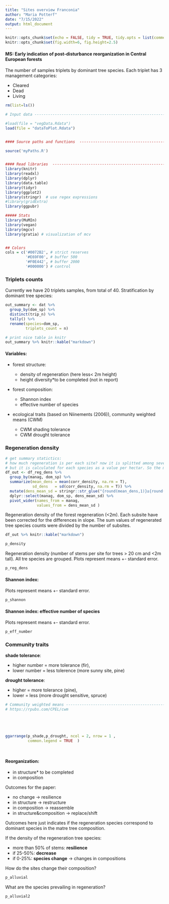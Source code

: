 ```yaml
---
title: "Sites overview Franconia"
author: "Maria Potterf"
date: "7/15/2022"
output: html_document
---
```


```r
knitr::opts_chunk$set(echo = FALSE, tidy = TRUE, tidy.opts = list(comment = FALSE), message = F)
knitr::opts_chunk$set(fig.width=6, fig.height=2.5) 
```

#### MS: Early indication of post-disturbance reorganization in Central European forests

The number of samples triplets by dominant tree species. Each triplet has 3 management categories: 

- Cleared
- Dead
- Living

```r
rm(list=ls())

# Input data -------------------------------------------------------------------

#load(file = "vegData.Rdata")
load(file = "dataToPlot.Rdata")


#### Source paths and functions  -----------------------------------------------

source('myPaths.R')


#### Read libraries  -----------------------------------------------------------
library(knitr)
library(readxl)
library(dplyr)
library(data.table)
library(tidyr)
library(ggplot2)
library(stringr)  # use regex expressions
#library(gridExtra)
library(ggpubr)

##### Stats
library(MuMIn)
library(vegan)
library(mgcv)
library(gratia) # visualization of mcv


## Colors
cols = c('#0072B2', # strict reserves
         '#E69F00', # buffer 500
         '#F0E442', # buffer 2000
         '#000000') # control


```



### Triplets counts

Currently we have 20 triplets samples, from total of 40. Stratification by dominant tree species:

```r
out_summary <- dat %>% 
  group_by(dom_sp) %>% 
  distinct(trip_n) %>% 
  tally() %>% 
  rename(species=dom_sp,
         triplets_count = n)

```

```r
# print nice table in knitr
out_summary %>% knitr::kable("markdown")

```



####  Variables:

- forest structure: 
  - density of regeneration (here less< 2m height)
  - height diversity*to be completed (not in report)

- forest composition: 

  - Shannon index 
  - effective number of species 
  
- ecological traits (based on Niinements (2006)), community weighted means (CWM) 

  - CWM shading tolerance
  - CWM drought tolerance



### Regeneration density 


```r
# get summary statictics: 
# how much regeneration is per each site? now it is splitted among several species on site
# but it is calculated for each species as a value per hectar. So the means should be good here (accounting for species numbers)
df_out <- df_reg_dens %>% 
  group_by(manag, dom_sp) %>% 
  summarize(mean_dens = mean(corr_density, na.rm = T),
            sd_dens   = sd(corr_density, na.rm = T)) %>% 
  mutate(dens_mean_sd = stringr::str_glue("{round(mean_dens,1)}±{round(sd_dens,1)}")) %>% 
  dplyr::select(manag, dom_sp, dens_mean_sd) %>% 
  pivot_wider(names_from = manag, 
              values_from = dens_mean_sd )

```  

Regeneration density of the forest regeneration (<2m). Each subsite have been corrected for the differences in slope. The sum values of regenerated tree species counts were divided by the number of subsites. 

```r
df_out %>% knitr::kable("markdown")


```

```r

p_density

```


Regeneration density (number of stems per site for trees > 20 cm and <2m tall). All tre species are grouped. Plots represent means +- standard error. 

```r
p_reg_dens

```
  



#### Shannon index: 

Plots represent means +- standard error. 


```r

p_shannon

```

#### Shannon index: effective number of species

Plots represent means +- standard error. 

```r

p_eff_number
```




### Community traits

**shade tolerance**: 

  - higher number = more tolerance (fir), 
  - lower number = less tolerence (more sunny site, pine)
  
**drought tolerance**: 
 
  - higher = more tolerance (pine), 
  - lower  = less (more drought sensitive, spruce)




```r
# Community weighted means ---------------------------------------------
# https://rpubs.com/CPEL/cwm





ggarrange(p_shade,p_drought, ncol = 2, nrow = 1 , 
          common.legend = TRUE  )




```

#### Reorganization:

- in structure* to be completed
- in composition

Outcomes for the paper:

- no change -> resilience
- in structure -> restructure
- in composition -> reassemble
- in structure&composition -> replace/shift

Outcomes here just indicates if the regeneration species correspond to dominant species in the matre tree composition. 

If the density of the regeneration tree species:

 - more than 50% of stems: **resilience**
 - if 25-50%: **decrease**
 - if 0-25%: **species change** -> changes in compositions

How do the sites change their composition?

```r

p_alluvial

```

What are the species prevailing in regeneration?


```r

p_alluvial2

```
